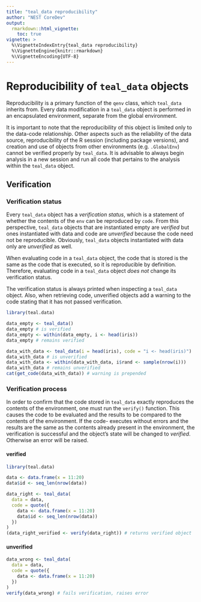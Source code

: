 ```yaml
---
title: "teal_data reproducibility"
author: "NEST CoreDev"
output:
  rmarkdown::html_vignette:
    toc: true
vignette: >
  %\VignetteIndexEntry{teal_data reproducibility}
  %\VignetteEngine{knitr::rmarkdown}
  %\VignetteEncoding{UTF-8}
---
```


# Reproducibility of `teal_data` objects

Reproducibility is a primary function of the `qenv` class, which `teal_data` inherits from.
Every data modification in a `teal_data` object is performed in an encapsulated environment, separate from the global environment.

It is important to note that the reproducibility of this object is limited only to the data-code relationship.
Other aspects such as the reliability of the data source, reproducibility of the R session (including package versions), and creation and use of objects from other environments (e.g. `.GlobalEnv`) cannot be verified properly by `teal_data`.
It is advisable to always begin analysis in a new session and run all code that pertains to the analysis within the `teal_data` object.

## Verification

### Verification status

Every `teal_data` object has a _verification status_, which is a statement of whether the contents of the `env` can be reproduced by `code`.
From this perspective, `teal_data` objects that are instantiated empty are _verified_ but ones instantiated with data and code are _unverified_ because the code need not be reproducible.
Obviously, `teal_data` objects instantiated with data only are _unverified_ as well.

When evaluating code in a `teal_data` object, the code that is stored is the same as the code that is executed, so it is reproducible by definition.
Therefore, evaluating code in a `teal_data` object _does not_ change its verification status.

The verification status is always printed when inspecting a `teal_data` object.
Also, when retrieving code, unverified objects add a warning to the code stating that it has not passed verification.

```r
library(teal.data)

data_empty <- teal_data()
data_empty # is verified
data_empty <- within(data_empty, i <- head(iris))
data_empty # remains verified

data_with_data <- teal_data(i = head(iris), code = "i <- head(iris)")
data_with_data # is unverified
data_with_data <- within(data_with_data, i$rand <- sample(nrow(i)))
data_with_data # remains unverified
cat(get_code(data_with_data)) # warning is prepended
```

### Verification process

In order to confirm that the code stored in `teal_data` exactly reproduces the contents of the environment, one must run the `verify()` function.
This causes the code to be evaluated and the results to be compared to the contents of the environment.
If the code- executes without errors and the results are the same as the contents already present in the environment, the verification is successful and the object's state will be changed to _verified_.
Otherwise an error will be raised.

#### verified

```r
library(teal.data)

data <- data.frame(x = 11:20)
data$id <- seq_len(nrow(data))

data_right <- teal_data(
  data = data,
  code = quote({
    data <- data.frame(x = 11:20)
    data$id <- seq_len(nrow(data))
  })
)
(data_right_verified <- verify(data_right)) # returns verified object
```

#### unverified

```r
data_wrong <- teal_data(
  data = data,
  code = quote({
    data <- data.frame(x = 11:20)
  })
)
verify(data_wrong) # fails verification, raises error
```

